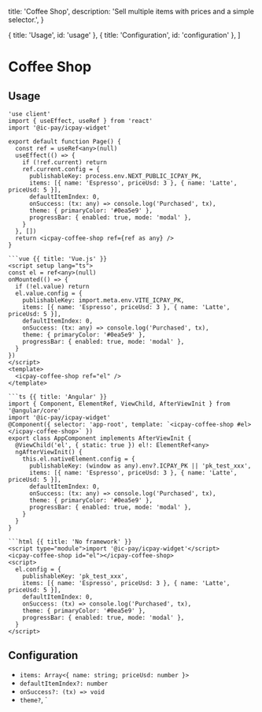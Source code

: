   title: 'Coffee Shop',
  description: 'Sell multiple items with prices and a simple selector.',
}

  { title: 'Usage', id: 'usage' },
  { title: 'Configuration', id: 'configuration' },
]

# Coffee Shop

## Usage

<CodeGroup title="Coffee Shop">

```tsx {{ title: 'Next.js' }}
'use client'
import { useEffect, useRef } from 'react'
import '@ic-pay/icpay-widget'

export default function Page() {
  const ref = useRef<any>(null)
  useEffect(() => {
    if (!ref.current) return
    ref.current.config = {
      publishableKey: process.env.NEXT_PUBLIC_ICPAY_PK,
      items: [{ name: 'Espresso', priceUsd: 3 }, { name: 'Latte', priceUsd: 5 }],
      defaultItemIndex: 0,
      onSuccess: (tx: any) => console.log('Purchased', tx),
      theme: { primaryColor: '#0ea5e9' },
      progressBar: { enabled: true, mode: 'modal' },
    }
  }, [])
  return <icpay-coffee-shop ref={ref as any} />
}

```vue {{ title: 'Vue.js' }}
<script setup lang="ts">
const el = ref<any>(null)
onMounted(() => {
  if (!el.value) return
  el.value.config = {
    publishableKey: import.meta.env.VITE_ICPAY_PK,
    items: [{ name: 'Espresso', priceUsd: 3 }, { name: 'Latte', priceUsd: 5 }],
    defaultItemIndex: 0,
    onSuccess: (tx: any) => console.log('Purchased', tx),
    theme: { primaryColor: '#0ea5e9' },
    progressBar: { enabled: true, mode: 'modal' },
  }
})
</script>
<template>
  <icpay-coffee-shop ref="el" />
</template>

```ts {{ title: 'Angular' }}
import { Component, ElementRef, ViewChild, AfterViewInit } from '@angular/core'
import '@ic-pay/icpay-widget'
@Component({ selector: 'app-root', template: `<icpay-coffee-shop #el></icpay-coffee-shop>` })
export class AppComponent implements AfterViewInit {
  @ViewChild('el', { static: true }) el!: ElementRef<any>
  ngAfterViewInit() {
    this.el.nativeElement.config = {
      publishableKey: (window as any).env?.ICPAY_PK || 'pk_test_xxx',
      items: [{ name: 'Espresso', priceUsd: 3 }, { name: 'Latte', priceUsd: 5 }],
      defaultItemIndex: 0,
      onSuccess: (tx: any) => console.log('Purchased', tx),
      theme: { primaryColor: '#0ea5e9' },
      progressBar: { enabled: true, mode: 'modal' },
    }
  }
}

```html {{ title: 'No framework' }}
<script type="module">import '@ic-pay/icpay-widget'</script>
<icpay-coffee-shop id="el"></icpay-coffee-shop>
<script>
  el.config = {
    publishableKey: 'pk_test_xxx',
    items: [{ name: 'Espresso', priceUsd: 3 }, { name: 'Latte', priceUsd: 5 }],
    defaultItemIndex: 0,
    onSuccess: (tx) => console.log('Purchased', tx),
    theme: { primaryColor: '#0ea5e9' },
    progressBar: { enabled: true, mode: 'modal' },
  }
</script>

```

</CodeGroup>

## Configuration

- `items: Array<{ name: string; priceUsd: number }>`
- `defaultItemIndex?: number`
- `onSuccess?: (tx) => void`
- `theme?`, `